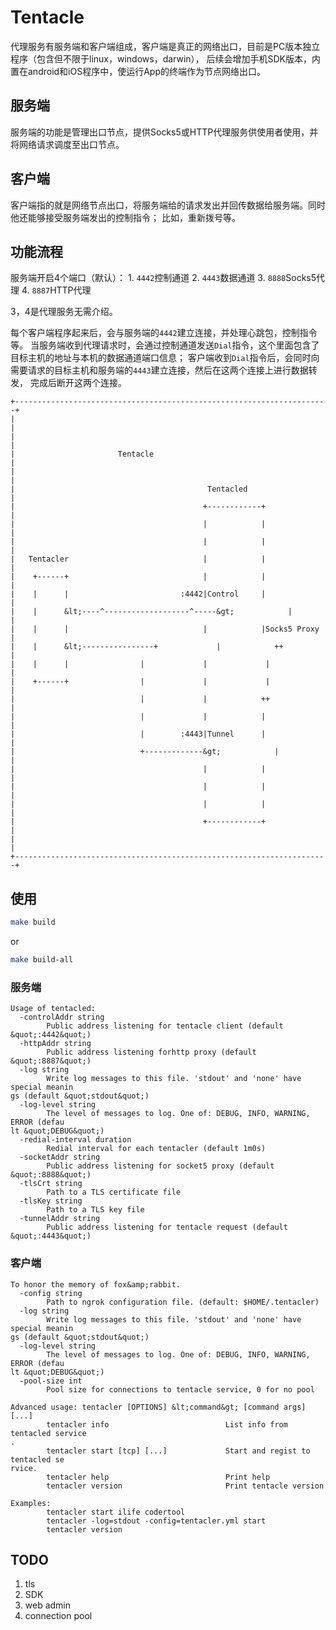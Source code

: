 = Tentacle =

代理服务有服务端和客户端组成，客户端是真正的网络出口，目前是PC版本独立程序（包含但不限于linux，windows，darwin）， 后续会增加手机SDK版本，内置在android和iOS程序中，使运行App的终端作为节点网络出口。

== 服务端 ==

服务端的功能是管理出口节点，提供Socks5或HTTP代理服务供使用者使用，并将网络请求调度至出口节点。

== 客户端 ==

客户端指的就是网络节点出口，将服务端给的请求发出并回传数据给服务端。同时他还能够接受服务端发出的控制指令； 比如，重新拨号等。

== 功能流程 ==

服务端开启4个端口（默认）： 1. <code>4442</code>控制通道 2. <code>4443</code>数据通道 3. <code>8888</code>Socks5代理 4. <code>8887</code>HTTP代理

3，4是代理服务无需介绍。

每个客户端程序起来后，会与服务端的<code>4442</code>建立连接，并处理心跳包，控制指令等。 当服务端收到代理请求时，会通过控制通道发送<code>Dial</code>指令，这个里面包含了目标主机的地址与本机的数据通道端口信息； 客户端收到<code>Dial</code>指令后，会同时向需要请求的目标主机和服务端的<code>4443</code>建立连接，然后在这两个连接上进行数据转发， 完成后断开这两个连接。

<pre>+----------------------------------------------------------------------+
|                                                                      |
|                                                                      |
|                       Tentacle                                       |
|                                                                      |
|                                           Tentacled                  |
|                                          +------------+              |
|                                          |            |              |
|                                          |            |              |
|   Tentacler                              |            |              |
|    +------+                              |            |              |
|    |      |                         :4442|Control     |              |
|    |      &lt;----^-------------------^-----&gt;            |              |
|    |      |                              |            |Socks5 Proxy  |
|    |      &lt;----------------+             |            ++             |
|    |      |                |             |             |             |
|    +------+                |             |             |             |
|                            |             |            ++             |
|                            |             |            |              |
|                            |        :4443|Tunnel      |              |
|                            +-------------&gt;            |              |
|                                          |            |              |
|                                          |            |              |
|                                          |            |              |
|                                          +------------+              |
|                                                                      |
+----------------------------------------------------------------------+</pre>
== 使用 ==

<source lang="bash">make build</source>
or

<source lang="bash">make build-all</source>
=== 服务端 ===

<pre>Usage of tentacled:
  -controlAddr string
        Public address listening for tentacle client (default &quot;:4442&quot;)
  -httpAddr string
        Public address listening forhttp proxy (default &quot;:8887&quot;)
  -log string
        Write log messages to this file. 'stdout' and 'none' have special meanin
gs (default &quot;stdout&quot;)
  -log-level string
        The level of messages to log. One of: DEBUG, INFO, WARNING, ERROR (defau
lt &quot;DEBUG&quot;)
  -redial-interval duration
        Redial interval for each tentacler (default 1m0s)
  -socketAddr string
        Public address listening for socket5 proxy (default &quot;:8888&quot;)
  -tlsCrt string
        Path to a TLS certificate file
  -tlsKey string
        Path to a TLS key file
  -tunnelAddr string
        Public address listening for tentacle request (default &quot;:4443&quot;)</pre>
=== 客户端 ===

<pre>To honor the memory of fox&amp;rabbit.
  -config string
        Path to ngrok configuration file. (default: $HOME/.tentacler)
  -log string
        Write log messages to this file. 'stdout' and 'none' have special meanin
gs (default &quot;stdout&quot;)
  -log-level string
        The level of messages to log. One of: DEBUG, INFO, WARNING, ERROR (defau
lt &quot;DEBUG&quot;)
  -pool-size int
        Pool size for connections to tentacle service, 0 for no pool

Advanced usage: tentacler [OPTIONS] &lt;command&gt; [command args] [...]
        tentacler info                          List info from tentacled service
.
        tentacler start [tcp] [...]             Start and regist to tentacled se
rvice.
        tentacler help                          Print help
        tentacler version                       Print tentacle version

Examples:
        tentacler start ilife codertool
        tentacler -log=stdout -config=tentacler.yml start
        tentacler version</pre>
== TODO ==

# tls
# SDK
# web admin
# connection pool

